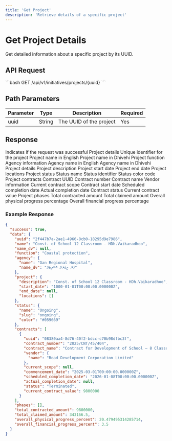 ```yaml
---
title: 'Get Project'
description: 'Retrieve details of a specific project'
---
```


# Get Project Details

Get detailed information about a specific project by its UUID.

## API Request

<Card title="GET Project Detail" icon="building">
  ```bash
  GET /api/v1/initiatives/projects/{uuid}
  ```
</Card>

## Path Parameters

| Parameter | Type | Description | Required |
|-----------|------|-------------|----------|
| uuid | String | The UUID of the project | Yes |

## Response

<ResponseField name="success" type="boolean">
  Indicates if the request was successful
</ResponseField>

<ResponseField name="data" type="object">
  Project details
  <Expandable title="Properties">
    <ResponseField name="uuid" type="string">
      Unique identifier for the project
    </ResponseField>
    <ResponseField name="name" type="string">
      Project name in English
    </ResponseField>
    <ResponseField name="name_dv" type="string">
      Project name in Dhivehi
    </ResponseField>
    <ResponseField name="function" type="string">
      Project function
    </ResponseField>
    <ResponseField name="agency" type="object">
      Agency information
      <Expandable title="Properties">
        <ResponseField name="name" type="string">Agency name in English</ResponseField>
        <ResponseField name="name_dv" type="string">Agency name in Dhivehi</ResponseField>
      </Expandable>
    </ResponseField>
    <ResponseField name="project" type="object">
      Project details
      <Expandable title="Properties">
        <ResponseField name="description" type="string">Project description</ResponseField>
        <ResponseField name="start_date" type="string">Project start date</ResponseField>
        <ResponseField name="end_date" type="string">Project end date</ResponseField>
        <ResponseField name="locations" type="array">Project locations</ResponseField>
      </Expandable>
    </ResponseField>
    <ResponseField name="status" type="object">
      Project status
      <Expandable title="Properties">
        <ResponseField name="name" type="string">Status name</ResponseField>
        <ResponseField name="slug" type="string">Status identifier</ResponseField>
        <ResponseField name="color" type="string">Status color code</ResponseField>
      </Expandable>
    </ResponseField>
    <ResponseField name="contracts" type="array">
      Project contracts
      <Expandable title="Properties">
        <ResponseField name="uuid" type="string">Contract UUID</ResponseField>
        <ResponseField name="contract_number" type="string">Contract number</ResponseField>
        <ResponseField name="contract_name" type="string">Contract name</ResponseField>
        <ResponseField name="vendor" type="object">Vendor information</ResponseField>
        <ResponseField name="current_scope" type="string">Current contract scope</ResponseField>
        <ResponseField name="commencement_date" type="string">Contract start date</ResponseField>
        <ResponseField name="scheduled_completion_date" type="string">Scheduled completion date</ResponseField>
        <ResponseField name="actual_completion_date" type="string">Actual completion date</ResponseField>
        <ResponseField name="status" type="string">Contract status</ResponseField>
        <ResponseField name="current_contract_value" type="number">Current contract value</ResponseField>
      </Expandable>
    </ResponseField>
    <ResponseField name="phases" type="array">
      Project phases
    </ResponseField>
    <ResponseField name="total_contracted_amount" type="number">
      Total contracted amount
    </ResponseField>
    <ResponseField name="total_claimed_amount" type="number">
      Total claimed amount
    </ResponseField>
    <ResponseField name="overall_physical_progress_percent" type="number">
      Overall physical progress percentage
    </ResponseField>
    <ResponseField name="overall_financial_progress_percent" type="number">
      Overall financial progress percentage
    </ResponseField>
  </Expandable>
</ResponseField>

### Example Response

```json
{
  "success": true,
  "data": {
    "uuid": "2f447b7a-2ae1-4966-8cb0-18295d9e7986",
    "name": "Const. of School 12 Classroom - HDh.Vaikaradhoo",
    "name_dv": null,
    "function": "Coastal protection",
    "agency": {
      "name": "Gan Regional Hospital",
      "name_dv": "ގަން ރީޖަނަލް ހޮސްޕިޓަލް"
    },
    "project": {
      "description": "Const. of School 12 Classroom - HDh.Vaikaradhoo",
      "start_date": "1000-01-01T00:00:00.000000Z",
      "end_date": null,
      "locations": []
    },
    "status": {
      "name": "Ongoing",
      "slug": "ongoing",
      "color": "#059669"
    },
    "contracts": [
      {
        "uuid": "08380aa4-8d76-40f2-bdcc-c70b98dfbc3f",
        "contract_number": "2025/CNT/45/404",
        "contract_name": "Contract for Development of School – 8 Classrooms & Multipurpose Hall",
        "vendor": {
          "name": "Road Development Corporation Limited"
        },
        "current_scope": null,
        "commencement_date": "2025-03-01T00:00:00.000000Z",
        "scheduled_completion_date": "2026-01-08T00:00:00.000000Z",
        "actual_completion_date": null,
        "status": "Terminated",
        "current_contract_value": 9800000
      }
    ],
    "phases": [],
    "total_contracted_amount": 9800000,
    "total_claimed_amount": 343166.5,
    "overall_physical_progress_percent": 20.479495314285714,
    "overall_financial_progress_percent": 3.5
  }
}
``` 